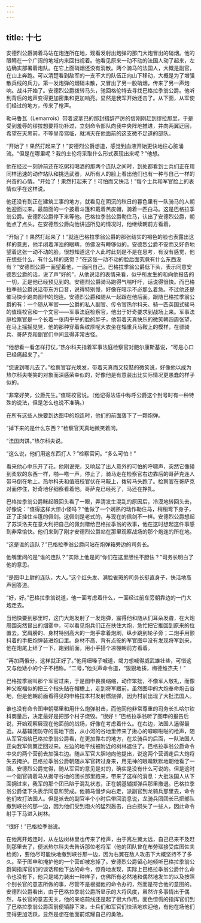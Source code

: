 ```yaml
---
---
---
```

title: 十七
---




安德烈公爵骑着马站在炮连所在地，观看发射出炮弹的那门大炮冒出的硝烟。他的眼睛在一个广阔的地域内来回扫视着。他看见原来一动不动的法国人动了起来，左边确实部署着炮队。在它上面硝烟还没有消散。两个骑马的法国人，大概是副官，在山上奔跑。可以清楚看到敌军的一支不大的队伍正向山下移动，大概是为了增强散兵线的兵力。第一发炮弹的烟硝未散，又冒出了另一股硝烟，传来了另一声炮响。战斗开始了。安德烈公爵拨转马头，驰回格伦特去寻找巴格拉季翁公爵。他听到背后的炮声变得更加密集和更加响亮。显然是我军开始还击了。从下面，从军使们经过的地方，传来了枪声。

勒马鲁瓦（Lemarrois）带着波拿巴的那封措辞严厉的信刚刚赶到缪拉那里，于是受到羞辱的缪拉想要将功补过，立刻命令部队向我中央阵地推进，并向两翼迂回，希望在天黑前，不等皇帝驾临，就消灭在他面前的这支微不足道的部队。

“开始了！果然打起来了！”安德烈公爵想道，感觉到血液开始更快地往心脏涌流。“但是在哪里呢？我的土伦将采取什么形式表现出来呢？”他想。

他在经过一刻钟前还在吃粥和喝酒的那两个连队之间时，到处都看到士兵们正在用同样迅速的动作站队和挑选武器，从所有人的脸上看出他们也有一种与自己一样的兴奋的心情。“开始了！果然打起来了！可怕而又快活！”每个士兵和军官脸上的表情似乎在这样说。

他还没有到正在建筑工事的地方，就看见在阴沉的秋日的暮色里有一队骑马的人朝他迎面过来。最前面的一个披着斗篷和戴着羔皮帽，骑着一匹白马。这是巴格拉季翁公爵。安德烈公爵停下来等他。巴格拉季翁公爵勒住马，认出了安德烈公爵，朝他点了点头。在安德烈公爵向他讲述所见的情况时，他继续朝前方看着。

“开始了！果然打起来了！”就连巴格拉季翁公爵的那张结实的褐色的脸也表露出这样的意思，他半闭着浑浊的眼睛，仿佛没有睡够似的。安德烈公爵不安而又好奇地望着这张一动不动的脸，很想知道这个人此时此刻是不是在思考，有没有感觉，他在想些什么，有什么样的感觉？“在这张一动不动的脸后面究竟有什么东西没有？”安德烈公爵一面望着他，一面问自己。巴格拉季翁公爵低下头，表示同意安德烈公爵的话，说了声“好的”，从他说话的表情来看，似乎所发生的和向他报告的一切，正是他已经预见到的。安德烈公爵骑马跑得气喘吁吁，话说得很快。而巴格拉季翁公爵说话带东方口音，说得特别慢，好像在暗示不必那么着急。不过他还是催马快步跑向图申的炮连。安德烈公爵和随从一起跟在他后面。跟随巴格拉季翁公爵的有：一个随从军官——公爵的私人副官、传令官热尔科夫、骑一匹英国式骏马的值班校官和一个文官——军事法庭检察官，他出于好奇要求到战场上来。军事法庭检察官是一个长着一张肉乎乎的脸的胖子，他带着天真快乐的微笑朝四周张望，在马上摇摇晃晃，他的那种穿着条纹厚呢大衣坐在辎重兵马鞍上的模样，在骠骑兵、哥萨克和副官们中间显得非常古怪。

“他想看一看怎样打仗，”热尔科夫指着军事法庭检察官对鲍尔康斯基说，“可是心口已经痛起来了。”

“您说到哪儿去了。”检察官容光焕发，带着天真而又狡黠的微笑说，好像他以成为热尔科夫嘲笑的对象而深感荣幸似的，好像他是有意装出比实际情况更愚蠢的样子似的。

“非常好笑，公爵先生。”值班校官说。（他记得法语中称呼公爵这个封号时有一种特殊的说法，但是怎么也说不准确。）

在所有这些人快要到达图申的炮连时，他们的前面落下了一颗炮弹。

“掉下来的是什么东西？”检察官天真地微笑着问。

“法国肉饼。”热尔科夫说。

“这么说，他们用这东西打人？”检察官问。“多么可怕！”

看来他心中乐开了花。他刚说完，又响起了出人意外的可怕的呼啸声，突然它像碰到柔软的东西一样，啪—嗒一声，停止了，骑马走在检察官右边靠后的哥萨克连人带马倒在地上。热尔科夫和值班校官伏在马鞍上，拨转马头跑了。检察官在哥萨克对面停住，好奇地仔细察看着他。哥萨克已经死了，马还在挣扎。

巴格拉季翁公爵眯起眼回头看了一眼，弄清发生混乱的原因后，冷漠地转回头去，好像说：“值得这样大惊小怪吗？”他做了一个娴熟的动作勒住马，稍稍弯下身子，正了正挂住斗篷的佩剑。这佩剑是老式的，与现在的佩剑不一样。安德烈公爵想起了苏沃洛夫在意大利把自己的佩剑赠给巴格拉季翁的故事，他在这时想起这件事感到非常愉快。他们来到了刚才安德烈公爵站在那里观察战场的那个炮连的所在地。

“这是谁的连队？”巴格拉季翁公爵问站在炮弹箱旁边的司务长。

他嘴里问的是“谁的连队？”实际上他是问“你们在这里胆怯不胆怯？”司务长明白了他的意思。

“是图申上尉的连队，大人。”这个红头发、满脸雀斑的司务长挺直身子，快活地高声回答道。

“好，好。”巴格拉季翁说道，他一面考虑着什么，一面经过前车旁朝靠边的一门大炮走去。

当他快要到那里时，这门大炮发射了一发炮弹，震得他和随从们耳朵发聋，在大炮周围突然冒出的烟雾中，可以看见炮兵们正在扶住大炮，急忙把它推回到原来的位置去。宽肩膀的、身材特别高大的一炮手拿着炮刷，纵步跳到轮子旁；二炮手用颤抖着的手把炮弹装进炮口里。身材不高、背有点驼的军官图申没有发现将军到来，他在炮尾上绊了一下，跑到前面，用小手搭个凉棚朝前方看着。

“再加两俄分，这样就正好了。”他用细嗓子喊道，竭力想喊得威武雄壮些，可惜这又与他矮小的个子不相称。“二号，”他尖声命令道，“狠狠地揍，梅德维杰夫！”

巴格拉季翁叫那个军官过来，于是图申畏畏缩缩，动作笨拙，不像军人敬礼，而像神父祝福似的把三个指头贴在帽檐上，走到将军跟前。虽然图申的大炮奉命炮击谷地，但是他朝前面看得见的申格拉本村发射燃烧弹，因为村前出现了大批法国人。

谁也没有命令图申朝哪里和用什么炮弹射击，而他同他非常尊重的司务长扎哈尔钦科商量后，决定最好是把那个村子烧毁。“很好！”巴格拉季翁听了图申的报告后说，开始观察展现在他面前的战场，好像在考虑着什么。在右边，法国人逼得最近。从基辅团防守的高地下面，从小河的谷地里传来了揪心的噼噼啪啪的枪声，随从军官指给巴格拉季翁公爵看，在更加靠右的地方，在龙骑兵的后面，一队法国人正向我军侧翼迂回过来。左边的地平线被附近的树林遮住了。巴格拉季翁公爵命令中央的两个营前去加强右边。随从军官大胆地向他提出，说这两个营调走后大炮将失去掩护。巴格拉季翁公爵朝随从军官转过身来，用无神的眼睛默默地朝他看了一眼。安德烈公爵觉得，随从军官的意见是对的，确实是没有什么可说的。但是这时一个副官骑着马从据守谷地的团长那里跑来，带来了这样的消息：大批法国人从下面拥过来，我军的那个团已陷于混乱状态，正在朝基辅掷弹兵那里撤退。巴格拉季翁公爵低下头表示同意和赞成。他骑马慢步向右走，派副官到龙骑兵那里去，命令他们攻打法国人。但是派去的副官半个小时后带回消息说，龙骑兵团团长已把部队撤到峡谷的那一边，因为他们受到炮火的猛烈轰击，白白损失了一些人，因此命令射手下马进入树林。

“很好！”巴格拉季翁说。

在他离开炮连时，从左边树林里也传来了枪声，由于离左翼太远，自己已来不及赶到那里去了，便派热尔科夫去告诉那位老将军（他的团队曾在布劳瑙接受库图佐夫检阅），要他尽可能快地撤到峡谷那一边，因为右翼在敌人攻击下大概坚持不了多久。至于图申和掩护他的一个营却被忘掉了。安德烈公爵留心地倾听巴格拉季翁公爵同指挥官们的谈话和他下达的命令，惊奇地发现，实际上巴格拉季翁公爵什么命令也没有下，他只是竭力装出一种样子，仿佛所有必然地和偶然地发生的以及按照个别长官的意志所做的事，尽管不是根据他的命令办的，然而是符合他的意图的。安德烈公爵看出，由于巴格拉季翁公爵所显示的大将风度，虽然许多事情出于偶然，与长官的意志无关，他的亲临前线还是起了很大作用。面色惊慌的指挥官们到了巴格拉季翁公爵面前便镇静下来，士兵们和军官们快活地欢迎他，有他在场他们变得更加活跃，显然是想在他面前炫耀自己的勇敢。